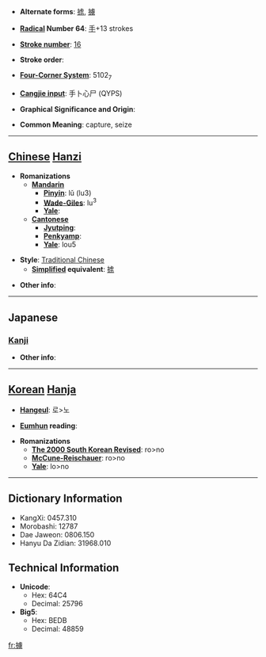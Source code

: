 * '''Alternate forms''': [[掳]], [[擄]]

* '''[[Wiktionary:Chinese radical index| Radical]] Number 64''': [[Wiktionary:Chinese radical index 手|手]]+13 strokes

* '''[[Wiktionary:Chinese total strokes index|Stroke number]]''': [[Wiktionary:Chinese total strokes index 16|16]]

* '''Stroke order''': 

* '''[[Wiktionary:Chinese four corner index|Four-Corner System]]''': 5102<sub>7</sub>

* '''[[Wiktionary:Chinese Cangjie index|Cangjie input]]''': 手卜心尸 (QYPS)

* '''Graphical Significance and Origin''': 

* '''Common Meaning''': capture, seize

----

== [[Chinese]] [[Hanzi]] ==

* '''Romanizations'''
** '''[[Mandarin]]'''
*** '''[[Pinyin]]''': lǔ (lu3)
*** '''[[Wade-Giles]]''': lu<sup>3</sup>
*** '''[[Yale]]''': 
** '''[[Cantonese]]'''
*** '''[[Jyutping]]''':
*** '''[[Penkyamp]]''': 
*** '''[[Yale]]''': lou5

* '''Style''': [[Traditional Chinese]] 
** '''[[Simplified Chinese|Simplified]] equivalent''': [[掳]]

* '''Other info''': 

----

==Japanese==
===[[Kanji]]===
{{kanji|on readings=[[りょ]] (ryo)|kun readings=[[とりく]] (toriku)}}

* '''Other info''':  

----

== [[Korean]] [[Hanja]] ==

* '''[[Hangeul]]''': 로>노

* '''[[Eumhun]] reading''': 

* '''Romanizations'''
** '''[[The 2000 South Korean Revised Romanization|The 2000 South Korean Revised]]''': ro>no
** '''[[McCune-Reischauer]]''': ro>no
** '''[[Yale]]''': lo>no

----

== Dictionary Information ==

* KangXi: 0457.310
* Morobashi: 12787
* Dae Jaweon: 0806.150
* Hanyu Da Zidian: 31968.010

== Technical Information ==

* '''Unicode''':
** Hex: 64C4
** Decimal: 25796
* '''Big5''':
** Hex: BEDB
** Decimal: 48859

[[fr:擄]]